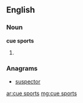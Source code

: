 ==English==
===Noun===
'''cue sports'''

#{{plural of|[[cue sport]]}}

===Anagrams===
* [[suspector#English|suspector]]

[[ar:cue sports]]
[[mg:cue sports]]